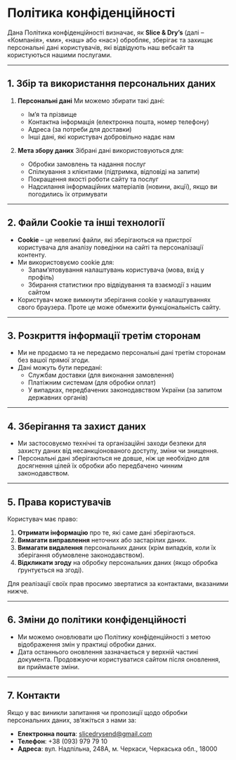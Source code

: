 # Політика конфіденційності

Дана Політика конфіденційності визначає, як **Slice & Dry’s** (далі – «Компанія», «ми», «наш» або «нас») обробляє, зберігає та захищає персональні дані користувачів, які відвідують наш вебсайт та користуються нашими послугами.

---
## 1. Збір та використання персональних даних

1. **Персональні дані**
   Ми можемо збирати такі дані:
   - Ім’я та прізвище
   - Контактна інформація (електронна пошта, номер телефону)
   - Адреса (за потреби для доставки)
   - Інші дані, які користувач добровільно надає нам

2. **Мета збору даних**
   Зібрані дані використовуються для:
   - Обробки замовлень та надання послуг
   - Спілкування з клієнтами (підтримка, відповіді на запити)
   - Покращення якості роботи сайту та послуг
   - Надсилання інформаційних матеріалів (новини, акції), якщо ви погодились їх отримувати

---

## 2. Файли Cookie та інші технології

- **Cookie** – це невеликі файли, які зберігаються на пристрої користувача для аналізу поведінки на сайті та персоналізації контенту.
- Ми використовуємо cookie для:
  - Запам’ятовування налаштувань користувача (мова, вхід у профіль)
  - Збирання статистики про відвідування та взаємодії з нашим сайтом
- Користувач може вимкнути зберігання cookie у налаштуваннях свого браузера. Проте це може обмежити функціональність сайту.

---

## 3. Розкриття інформації третім сторонам

- Ми не продаємо та не передаємо персональні дані третім сторонам без вашої прямої згоди.
- Дані можуть бути передані:
  - Службам доставки (для виконання замовлення)
  - Платіжним системам (для обробки оплат)
  - У випадках, передбачених законодавством України (за запитом державних органів)

---

## 4. Зберігання та захист даних

- Ми застосовуємо технічні та організаційні заходи безпеки для захисту даних від несанкціонованого доступу, зміни чи знищення.
- Персональні дані зберігаються не довше, ніж це необхідно для досягнення цілей їх обробки або передбачено чинним законодавством.

---

## 5. Права користувачів

Користувач має право:
1. **Отримати інформацію** про те, які саме дані зберігаються.
2. **Вимагати виправлення** неточних або застарілих даних.
3. **Вимагати видалення** персональних даних (крім випадків, коли їх зберігання обумовлене законодавством).
4. **Відкликати згоду** на обробку персональних даних (якщо обробка ґрунтується на згоді).

Для реалізації своїх прав просимо звертатися за контактами, вказаними нижче.

---

## 6. Зміни до політики конфіденційності

- Ми можемо оновлювати цю Політику конфіденційності з метою відображення змін у практиці обробки даних.
- Дата останнього оновлення зазначається у верхній частині документа. Продовжуючи користуватися сайтом після оновлення, ви приймаєте зміни.

---

## 7. Контакти

Якщо у вас виникли запитання чи пропозиції щодо обробки персональних даних, зв’яжіться з нами за:
- **Електронна пошта**: slicedrysend@gmail.com
- **Телефон**: +38 (093) 979 79 10
- **Адреса**: вул. Надпільна, 248А, м. Черкаси, Черкаська обл., 18000


